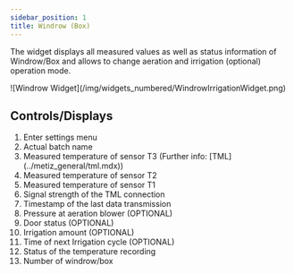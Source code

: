 ```yaml
---
sidebar_position: 1
title: Windrow (Box)
---
```



The widget displays all measured values as well as status information of Windrow/Box and allows to change aeration and irrigation (optional) operation mode.

<div class="imgSized1">
  ![Windrow Widget](/img/widgets_numbered/WindrowIrrigationWidget.png)
</div>

## Controls/Displays

<ol class="liGreenNumbers">
  <li>Enter settings menu </li>
  <li>Actual batch name </li>
  <li>
    Measured temperature of sensor T3 (Further info:
    [TML](../metiz_general/tml.mdx))
  </li>
  <li>Measured temperature of sensor T2 </li>
  <li>Measured temperature of sensor T1 </li>
  <li>Signal strength of the TML connection </li>
  <li>Timestamp of the last data transmission </li>
  <li>Pressure at aeration blower (OPTIONAL) </li>
  <li>Door status (OPTIONAL) </li>
  <li>Irrigation amount (OPTIONAL) </li>
  <li>Time of next Irrigation cycle (OPTIONAL) </li>
  <li>Status of the temperature recording </li>
  <li>Number of windrow/box </li>
</ol>

<AerationControl />

<IrrigationControl />

<Settings />

